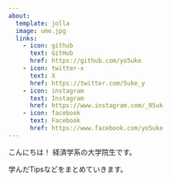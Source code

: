 ```yaml
---
about: 
  template: jolla
  image: ume.jpg
  links:
    - icon: github
      text: GitHub
      href: https://github.com/yo5uke
    - icon: twitter-x
      text: X
      href: https://twitter.com/5uke_y
    - icon: instagram
      text: Instagram
      href: https://www.instagram.com/_05uk
    - icon: facebook
      text: Facebook
      href: https://www.facebook.com/yo5uke
---
```


こんにちは！
経済学系の大学院生です。

学んだTipsなどをまとめていきます。